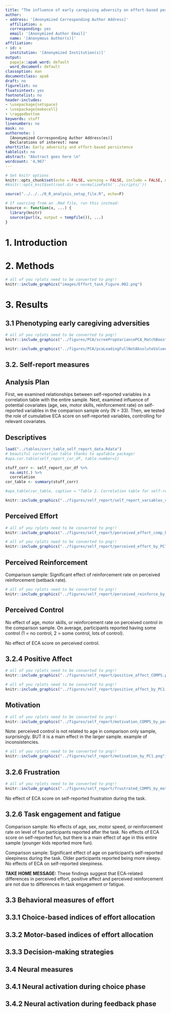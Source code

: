 ```yaml
---
title: "The influence of early caregiving adversity on effort-based persistence"
author: 
- address: '[Anonymized Corresponding Author Address]'
  affiliation: a
  corresponding: yes
  email: '[Anonymized Author Email]'
  name: '[Anonymous Author(s)]'
affiliation:
- id: a
  institution: '[Anonymized Institution(s)]'
output:
  papaja::apa6_word: default
  word_document: default
classoption: man
documentclass: apa6
draft: no
figurelist: no
floatsintext: yes
footnotelist: no
header-includes:
- \usepackage{setspace}
- \usepackage{makecell}
- \raggedbottom
keywords: stuff
linenumbers: no
mask: no
authornote: |
  [Anonymized Corresponding Author Address(es)]
  Declarations of interest: none
shorttitle: Early adversity and effort-based persistence
tablelist: no
abstract: "Abstract goes here \n"
wordcount: '4,967'
---
```



```r

# Set knitr options
knitr::opts_chunk$set(echo = FALSE, warning = FALSE, include = FALSE, message = FALSE, cache = TRUE)
#knitr::opts_knit$set(root.dir = normalizePath('../scripts/'))

source("../../../0_R_analysis_setup_file.R", echo=F)

# If sourcing from an .Rmd file, run this instead: 
ksource <- function(x, ...) {
  library(knitr)
  source(purl(x, output = tempfile()), ...)
}

```

# 1. Introduction

# 2. Methods 

```r
# all of you rplots need to be converted to png!! 
knitr::include_graphics("images/Effort_task_Figure.002.png")
```


# 3. Results 

## 3.1 Phenotyping early caregiving adversities 

```r
# all of you rplots need to be converted to png!! 
knitr::include_graphics("../figures/PCA/screePropVariancePCA_MatchBoostrap.png")
```


```r
knitr::include_graphics("../figures/PCA/pcaLoadingFullNotAbsoluteValued.png")
```

## 3.2. Self-report measures 

## Analysis Plan 

First, we examined relationships between self-reported variables in a correlation table with the entire sample. 
Next, examined influence of potential covariates (age, sex, motor skills, reinforcement rate) on self-reported variables in the comparison sample only (N = 33). Then, we tested the role of cumulative ECA score on self-reported variables, controlling for relevant covariates. 

## Descriptives

```r
load("../tables/corr_table_self_report_data.Rdata")
# beautiful correlation table thanks to apaTable package! 
#apa.cor.table(self_report_cor_df, table.number=1)

stuff_corr <- self_report_cor_df %>%
  na.omit(.) %>%
  correlation
cor_table <- summary(stuff_corr)

#apa_table(cor_table, caption = "Table 2. Correlation table for self-report data and ECA scores.", font_size = 'tiny') 
```


```r

knitr::include_graphics("../figures/self_report/self_report_variables_corrplot.png")

```


## Perceived Effort 

```r
# all of you rplots need to be converted to png!! 
knitr::include_graphics("../figures/self_report/perceived_effort_comp_by_condition.png")
```

```r
# all of you rplots need to be converted to png!! 
knitr::include_graphics("../figures/self_report/perceived_effort_by_PC1_log.png")
```



## Perceived Reinforcement 


Comparison sample: Significant effect of reinforcement rate on perceived reinforcement (setback rate).

```r
# all of you rplots need to be converted to png!! 
knitr::include_graphics("../figures/self_report/perceived_reinforce_by_PC1.png")
```


## Perceived Control 

No effect of age, motor skills, or reinforcement rate on perceived control in the comparison sample. On average, participants reported having some control (1 = no control, 2 = some control, lots of control).

No effect of ECA score on perceived control. 


## 3.2.4 Positive Affect

```r
# all of you rplots need to be converted to png!! 
knitr::include_graphics("../figures/self_report/positive_affect_COMPS.png")
```


```r
# all of you rplots need to be converted to png!! 
knitr::include_graphics("../figures/self_report/positive_affect_by_PC1.png")
```

##  Motivation


```r
# all of you rplots need to be converted to png!! 
knitr::include_graphics("../figures/self_report/motivation_COMPS_by_perceived_control.png")
```

Note: perceived control is not related to age in comparison only sample, surprisingly. BUT it is a main effect in the larger sample. example of inconsistencies. 


```r
# all of you rplots need to be converted to png!! 
knitr::include_graphics("../figures/self_report/motivation_by_PC1.png")
```


## 3.2.6 Frustration

```r
# all of you rplots need to be converted to png!! 
knitr::include_graphics("../figures/self_report/frustrated_COMPS_by_motor_speed.png")
```

No effect of ECA score on self-reported frustration during the task.


## 3.2.6 Task engagement and fatigue 
Comparison sample: No effects of age, sex, motor speed, or reinforcement rate on level of fun participants reported after the task.
No effects of ECA score on self-reported fun, but there is a main effect of age in this entire sample (younger kids reported more fun).

Comparison sample: Significant effect of age on participant's self-reported sleepiness during the task. Older participants reported being more sleepy.
No effects of ECA on self-reported sleepiness.

**TAKE HOME MESSAGE:** These findings suggest that ECA-related differences in perceived effort,  positive affect and perceived reinforcement are not due to differences in task engagement or fatigue.
 

## 3.3 Behavioral measures of effort 

## 3.3.1 Choice-based indices of effort allocation

## 3.3.2 Motor-based indices of effort allocation 

## 3.3.3 Decision-making strategies 

## 3.4 Neural measures 

## 3.4.1 Neural activation during choice phase 

## 3.4.2 Neural activation during feedback phase 



